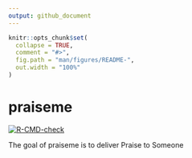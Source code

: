 ```yaml
---
output: github_document
---
```


<!-- README.md is generated from README.Rmd. Please edit that file -->

```r
knitr::opts_chunk$set(
  collapse = TRUE,
  comment = "#>",
  fig.path = "man/figures/README-",
  out.width = "100%"
)
```

# praiseme

<!-- badges: start -->
[![R-CMD-check](https://github.com/nicholaskatsaros/praiseme/workflows/R-CMD-check/badge.svg)](https://github.com/nicholaskatsaros/praiseme/actions)
<!-- badges: end -->

The goal of praiseme is to deliver Praise to Someone
